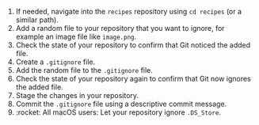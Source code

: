 1. If needed, navigate into the `recipes` repository using `cd recipes` (or a similar path).
1. Add a random file to your repository that you want to ignore, for example an image file like `image.png`.
1. Check the state of your repository to confirm that Git noticed the added file.
1. Create a `.gitignore` file.
1. Add the random file to the `.gitignore` file.
1. Check the state of your repository again to confirm that Git now ignores the added file.
1. Stage the changes in your repository.
1. Commit the `.gitignore` file using a descriptive commit message.
1. :rocket: All macOS users: Let your repository ignore `.DS_Store`.